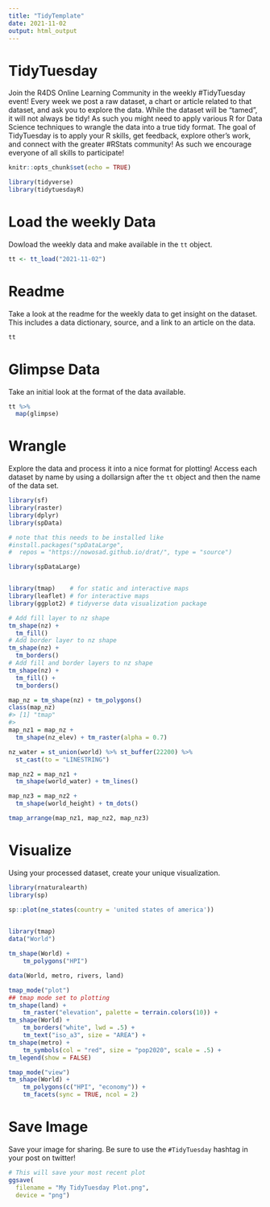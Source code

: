 ```yaml
---
title: "TidyTemplate"
date: 2021-11-02
output: html_output
---
```


# TidyTuesday

Join the R4DS Online Learning Community in the weekly #TidyTuesday event!
Every week we post a raw dataset, a chart or article related to that dataset, and ask you to explore the data.
While the dataset will be “tamed”, it will not always be tidy! As such you might need to apply various R for Data Science techniques to wrangle the data into a true tidy format.
The goal of TidyTuesday is to apply your R skills, get feedback, explore other’s work, and connect with the greater #RStats community!
As such we encourage everyone of all skills to participate!

```r

knitr::opts_chunk$set(echo = TRUE)

library(tidyverse)
library(tidytuesdayR)

```

# Load the weekly Data

Dowload the weekly data and make available in the `tt` object.

```r

tt <- tt_load("2021-11-02")

```


# Readme

Take a look at the readme for the weekly data to get insight on the dataset.
This includes a data dictionary, source, and a link to an article on the data.

```r

tt

```


# Glimpse Data

Take an initial look at the format of the data available.

```r

tt %>% 
  map(glimpse)

```

# Wrangle

Explore the data and process it into a nice format for plotting! Access each dataset by name by using a dollarsign after the `tt` object and then the name of the data set.

```r

library(sf)
library(raster)
library(dplyr)
library(spData)

# note that this needs to be installed like
#install.packages("spDataLarge", 
#  repos = "https://nowosad.github.io/drat/", type = "source")

library(spDataLarge) 


library(tmap)    # for static and interactive maps
library(leaflet) # for interactive maps
library(ggplot2) # tidyverse data visualization package

```

```r

# Add fill layer to nz shape
tm_shape(nz) +
  tm_fill() 
# Add border layer to nz shape
tm_shape(nz) +
  tm_borders() 
# Add fill and border layers to nz shape
tm_shape(nz) +
  tm_fill() +
  tm_borders() 

map_nz = tm_shape(nz) + tm_polygons()
class(map_nz)
#> [1] "tmap"
#> 
map_nz1 = map_nz +
  tm_shape(nz_elev) + tm_raster(alpha = 0.7)

nz_water = st_union(world) %>% st_buffer(22200) %>% 
  st_cast(to = "LINESTRING")

map_nz2 = map_nz1 +
  tm_shape(world_water) + tm_lines()

map_nz3 = map_nz2 +
  tm_shape(world_height) + tm_dots()

tmap_arrange(map_nz1, map_nz2, map_nz3)

```


# Visualize

Using your processed dataset, create your unique visualization.

```r

library(rnaturalearth)
library(sp)

sp::plot(ne_states(country = 'united states of america'))
  
```

```r

library(tmap)
data("World")

tm_shape(World) +
    tm_polygons("HPI")

```

```r

data(World, metro, rivers, land)

tmap_mode("plot")
## tmap mode set to plotting
tm_shape(land) +
    tm_raster("elevation", palette = terrain.colors(10)) +
tm_shape(World) +
    tm_borders("white", lwd = .5) +
    tm_text("iso_a3", size = "AREA") +
tm_shape(metro) +
    tm_symbols(col = "red", size = "pop2020", scale = .5) +
tm_legend(show = FALSE)

```

```r

tmap_mode("view")
tm_shape(World) +
    tm_polygons(c("HPI", "economy")) +
    tm_facets(sync = TRUE, ncol = 2)

```


# Save Image

Save your image for sharing. Be sure to use the `#TidyTuesday` hashtag in your post on twitter! 

```r

# This will save your most recent plot
ggsave(
  filename = "My TidyTuesday Plot.png",
  device = "png")

```
